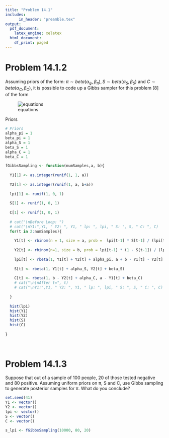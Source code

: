```yaml
---
title: "Problem 14.1"
includes:
      in_header: "preamble.tex"
output:
  pdf_document:
    latex_engine: xelatex
  html_document:
    df_print: paged
---
```



# Problem 14.1.2
Assuming priors of the form: $\pi ∼ beta(α_ψ,β_π), S ∼ beta(α_S,β_S)$ and $C ∼ beta(α_C,β_C)$, it is possible to code up a Gibbs sampler for this problem [8] of the form 

\centering
![equations](images/Equations_Problem_14_1_2.png)

Priors
```r
# Priors
alpha_pi = 1
beta_pi = 1
alpha_S = 1
beta_S = 1
alpha_C = 1
beta_C = 1

```


```r
fGibbsSampling <- function(numSamples,a, b){
  
  Y1[1] <- as.integer(runif(1, 1, a))
  
  Y2[1] <- as.integer(runif(1, a, b+a))
  
  lpi[1] <- runif(1, 0, 1)
  
  S[1] <- runif(1, 0, 1)
  
  C[1] <- runif(1, 0, 1)
  
  # cat("\nBefore Loop: ")
  # cat("\nY1:",Y1, " Y2: ", Y1, " lp: ", lpi, " S: ", S, " C: ", C)
  for(t in 2:numSamples){
    
    Y1[t] <- rbinom(n = 1, size = a, prob =  lpi[t-1] * S[t-1] / (lpi[t-1] * S[t-1] + (1 - lpi[t-1]) * (1 - C[t-1]) ))
    
    Y2[t] <- rbinom(n=1, size = b, prob = lpi[t-1] * (1 - S[t-1]) / (lpi[t-1] * (1 - S[t-1]) + (1 - lpi[t-1]) * C[t-1]))
    
    lpi[t] <- rbeta(1, Y1[t] + Y2[t] + alpha_pi, a + b - Y1[t] - Y2[t] + beta_pi)
    
    S[t] <- rbeta(1, Y1[t] + alpha_S, Y2[t] + beta_S)
    
    C[t] <- rbeta(1, b - Y2[t] + alpha_C, a - Y1[t] + beta_C)
    # cat("\n\nAfter t=", t)
    # cat("\nY1:",Y1, " Y2: ", Y1, " lp: ", lpi, " S: ", S, " C: ", C)
    
  }
  
  hist(lpi)
  hist(Y1)
  hist(Y2)
  hist(S)
  hist(C)
  
}
  
  
```


# Problem 14.1.3
Suppose that out of a sample of 100 people, 20 of those tested negative and 80 positive. Assuming uniform priors on π, S and C, use Gibbs sampling to generate posterior samples for π. What do you conclude?

```r
set.seed(41)
Y1 <- vector()
Y2 <- vector()
lpi <- vector()
S <- vector()
C <- vector()

s_lpi <- fGibbsSampling(10000, 80, 20)

```

